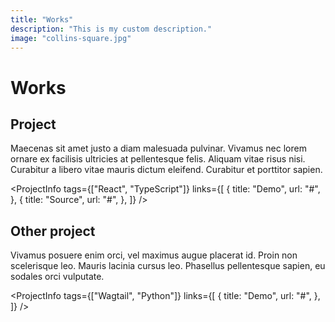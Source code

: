 ```yaml
---
title: "Works"
description: "This is my custom description."
image: "collins-square.jpg"
---
```


# Works

## Project

<LinkImage url="#" file="kayaking.png" title="Kayaking" />

Maecenas sit amet justo a diam malesuada pulvinar. Vivamus nec lorem ornare ex facilisis ultricies at pellentesque felis. Aliquam vitae risus nisi. Curabitur a libero vitae mauris dictum eleifend. Curabitur et porttitor sapien.

<ProjectInfo
  tags={["React", "TypeScript"]}
  links={[
    {
      title: "Demo",
      url: "#",
    },
    {
      title: "Source",
      url: "#",
    },
  ]}
/>

## Other project

<LinkImage url="#" file="adgp2019.png" title="ADGP 2019" />

Vivamus posuere enim orci, vel maximus augue placerat id. Proin non scelerisque leo. Mauris lacinia cursus leo. Phasellus pellentesque sapien, eu sodales orci vulputate.

<ProjectInfo
  tags={["Wagtail", "Python"]}
  links={[
    {
      title: "Demo",
      url: "#",
    },
  ]}
/>
